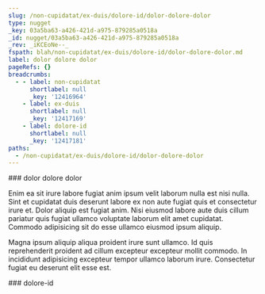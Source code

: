 ```yaml
---
slug: /non-cupidatat/ex-duis/dolore-id/dolor-dolore-dolor
type: nugget
_key: 03a5ba63-a426-421d-a975-879285a0518a
_id: nugget/03a5ba63-a426-421d-a975-879285a0518a
_rev: _iKCEoNe--_
fspath: blah/non-cupidatat/ex-duis/dolore-id/dolor-dolore-dolor.md
label: dolor dolore dolor
pageRefs: {}
breadcrumbs:
  - - label: non-cupidatat
      shortlabel: null
      _key: '12416964'
    - label: ex-duis
      shortlabel: null
      _key: '12417169'
    - label: dolore-id
      shortlabel: null
      _key: '12417181'
paths:
  - /non-cupidatat/ex-duis/dolore-id/dolor-dolore-dolor
---
```


<NuggetArea>
<Nugget slug="/non-cupidatat/ex-duis/dolore-id/dolor-dolore-dolor" type="nugget" _key="03a5ba63-a426-421d-a975-879285a0518a" _id="nugget/03a5ba63-a426-421d-a975-879285a0518a" _rev="_iKCEoNe--_" fspath="blah/non-cupidatat/ex-duis/dolore-id/dolor-dolore-dolor.md" label="dolor dolore dolor" paths="/non-cupidatat/ex-duis/dolore-id/dolor-dolore-dolor">
<NuggetBody>
### dolor dolore dolor

Enim ea sit irure labore fugiat anim ipsum velit laborum nulla est nisi nulla. Sint et cupidatat duis deserunt labore ex non aute fugiat quis et consectetur irure et. Dolor aliquip est fugiat anim. Nisi eiusmod labore aute duis cillum pariatur quis fugiat ullamco voluptate laborum elit amet cupidatat. Commodo adipisicing sit do esse ullamco eiusmod ipsum aliquip.

Magna ipsum aliquip aliqua proident irure sunt ullamco. Id quis reprehenderit proident ad cillum excepteur excepteur mollit commodo. In incididunt adipisicing excepteur tempor ullamco laborum irure. Consectetur fugiat eu deserunt elit esse est.

</NuggetBody>
<Breadcrumbs>
<Crumbs>
<Crumb _key="12416964" label="non-cupidatat" /><Crumb _key="12417169" label="ex-duis" /><Crumb _key="12417181" label="dolore-id" />
</Crumbs>
</Breadcrumbs>
</Nugget>

<NuggetsInbound>
</NuggetsInbound>
<NuggetsOutbound>
</NuggetsOutbound>
</NuggetArea>
<PassagesInbound>
<Passage direction="inbound" type="passage" _key="12417181" _id="passage/12417181" _rev="_iKCEoNe---" label="dolore-id" passage="dolore-id" fspath="blah/non-cupidatat/ex-duis/dolore-id" paths="/non-cupidatat/ex-duis/dolore-id" slug="/non-cupidatat/ex-duis/dolore-id">
<NuggetBody>
### dolore-id

</NuggetBody>
<Breadcrumbs>
<Crumbs>
<Crumb _key="12416964" label="non-cupidatat" /><Crumb _key="12417169" label="ex-duis" />
</Crumbs>
</Breadcrumbs>
</Passage>

</PassagesInbound>
<PassagesOutbound>
</PassagesOutbound>